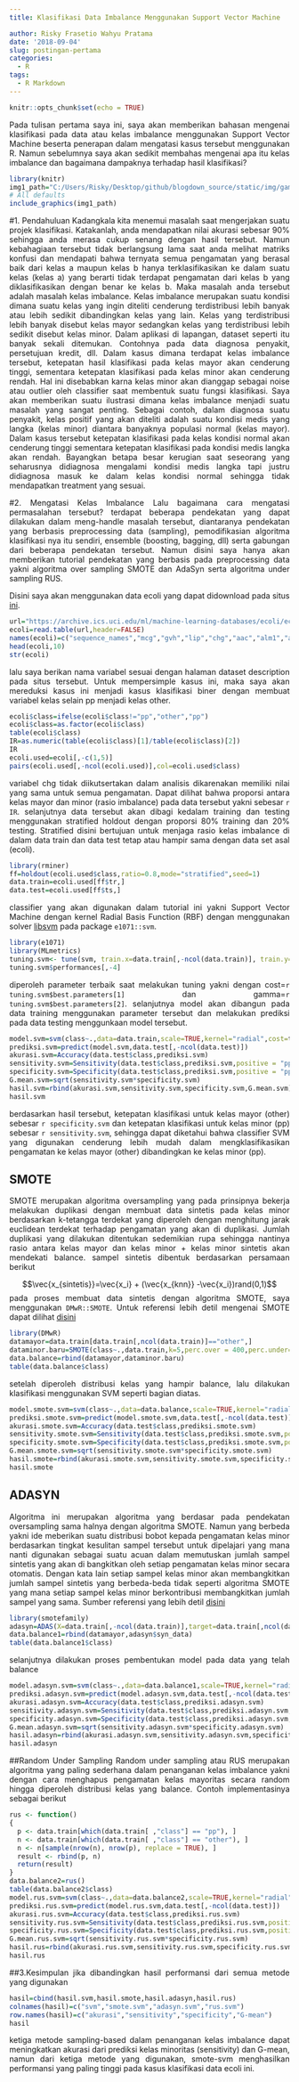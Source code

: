 ```yaml
---
title: Klasifikasi Data Imbalance Menggunakan Support Vector Machine

author: Risky Frasetio Wahyu Pratama
date: '2018-09-04'
slug: postingan-pertama
categories:
  - R
tags:
  - R Markdown
---
```


<style>
body {
text-align: justify}
</style>

```r
knitr::opts_chunk$set(echo = TRUE)
```

Pada tulisan pertama saya ini, saya akan memberikan bahasan mengenai klasifikasi pada data atau kelas imbalance menggunakan Support Vector Machine beserta penerapan dalam mengatasi kasus tersebut menggunakan R. Namun sebelumnya saya akan sedikit membahas mengenai apa itu kelas imbalance dan bagaimana dampaknya terhadap hasil klasifikasi? 

```r
library(knitr)
img1_path="C:/Users/Risky/Desktop/github/blogdown_source/static/img/gambar1.jpg"
# All defaults
include_graphics(img1_path)
```


#1. Pendahuluan
Kadangkala kita menemui masalah saat mengerjakan suatu projek klasifikasi. Katakanlah, anda mendapatkan nilai akurasi sebesar 90% sehingga anda merasa cukup senang dengan hasil tersebut. Namun kebahagiaan tersebut tidak berlangsung lama saat anda melihat matriks konfusi dan mendapati bahwa ternyata semua pengamatan yang berasal baik dari kelas a maupun kelas b hanya terklasifikasikan ke dalam suatu kelas (kelas a) yang berarti tidak terdapat pengamatan dari kelas b yang diklasifikasikan dengan benar ke kelas b. Maka masalah anda tersebut adalah masalah kelas imbalance. Kelas imbalance merupakan suatu kondisi dimana suatu kelas yang ingin diteliti cenderung terdistribusi lebih banyak atau lebih sedikit dibandingkan kelas yang lain. Kelas yang terdistribusi lebih banyak disebut kelas mayor sedangkan kelas yang terdistribusi lebih sedikit disebut kelas minor. Dalam aplikasi di lapangan, dataset seperti itu banyak sekali ditemukan. Contohnya pada data diagnosa penyakit, persetujuan kredit, dll. Dalam kasus dimana terdapat kelas imbalance tersebut, ketepatan hasil  klasifikasi pada kelas mayor akan cenderung tinggi, sementara ketepatan klasifikasi pada kelas minor akan cenderung rendah. Hal ini disebabkan karna kelas minor akan dianggap sebagai noise atau outlier oleh classifier saat membentuk suatu fungsi klasifikasi. Saya akan memberikan suatu ilustrasi dimana kelas imbalance menjadi suatu masalah yang sangat penting. Sebagai contoh, dalam diagnosa suatu penyakit, kelas positif yang akan diteliti adalah suatu kondisi medis yang langka (kelas minor) diantara banyaknya populasi normal (kelas mayor). Dalam kasus tersebut ketepatan klasifikasi pada kelas kondisi normal akan cenderung tinggi sementara ketepatan klasifikasi pada kondisi medis langka akan rendah. Bayangkan betapa besar kerugian saat seseorang yang seharusnya didiagnosa mengalami kondisi medis langka tapi justru didiagnosa masuk ke dalam kelas kondisi normal sehingga tidak mendapatkan treatment yang sesuai. 

#2. Mengatasi Kelas Imbalance
Lalu bagaimana cara mengatasi permasalahan tersebut? terdapat beberapa pendekatan yang dapat dilakukan dalam meng-handle masalah tersebut, diantaranya pendekatan yang berbasis preprocessing data (sampling), pemodifikasian algoritma klasifikasi nya itu sendiri, ensemble (boosting, bagging, dll) serta gabungan dari beberapa pendekatan tersebut. Namun disini saya hanya akan memberikan tutorial pendekatan yang berbasis pada preprocessing data yakni algoritma over sampling SMOTE dan AdaSyn serta algoritma under sampling RUS. 

Disini saya akan menggunakan data ecoli yang dapat didownload pada situs [ini](https://archive.ics.uci.edu/ml/machine-learning-databases/ecoli). 

```r
url="https://archive.ics.uci.edu/ml/machine-learning-databases/ecoli/ecoli.data"
ecoli=read.table(url,header=FALSE)
names(ecoli)=c("sequence_names","mcg","gvh","lip","chg","aac","alm1","alm2","class")
head(ecoli,10)
str(ecoli)
```

lalu saya berikan nama variabel sesuai dengan halaman dataset description pada situs tersebut. Untuk mempersimple kasus ini, maka saya akan mereduksi kasus ini menjadi kasus klasifikasi biner dengan membuat variabel kelas selain pp menjadi kelas other. 

```r
ecoli$class=ifelse(ecoli$class!="pp","other","pp")
ecoli$class=as.factor(ecoli$class)
table(ecoli$class)
IR=as.numeric(table(ecoli$class)[1]/table(ecoli$class)[2])
IR
ecoli.used=ecoli[,-c(1,5)]
pairs(ecoli.used[,-ncol(ecoli.used)],col=ecoli.used$class)
```

variabel chg tidak diikutsertakan dalam analisis dikarenakan memiliki nilai yang sama untuk semua pengamatan. Dapat dilihat bahwa proporsi antara kelas mayor dan minor (rasio imbalance) pada data tersebut yakni sebesar `r IR`. selanjutnya data tersebut akan dibagi kedalam training dan testing menggunakan stratified holdout dengan proporsi 80% training dan 20% testing. Stratified disini bertujuan untuk menjaga rasio kelas imbalance di dalam data train dan data test tetap atau hampir sama dengan data set asal (ecoli).

```r
library(rminer)
ff=holdout(ecoli.used$class,ratio=0.8,mode="stratified",seed=1)
data.train=ecoli.used[ff$tr,]
data.test=ecoli.used[ff$ts,]
```

classifier yang akan digunakan dalam tutorial ini yakni Support Vector Machine dengan kernel Radial Basis Function (RBF) dengan menggunakan solver [libsvm](https://www.csie.ntu.edu.tw/~cjlin/libsvm/) pada package `e1071::svm`.  

```r
library(e1071)
library(MLmetrics)
tuning.svm<- tune(svm, train.x=data.train[,-ncol(data.train)], train.y=data.train[,ncol(data.train)],kernel="radial",ranges=list(cost=10^(-3:3), gamma=c(10^(-2:2))))
tuning.svm$performances[,-4]
```

diperoleh parameter terbaik saat melakukan tuning yakni dengan cost=`r tuning.svm$best.parameters[1]` dan gamma=`r tuning.svm$best.parameters[2]`. selanjutnya model akan dibangun pada data training menggunakan parameter tersebut dan melakukan prediksi pada data testing menggunkaan model tersebut. 

```r
model.svm=svm(class~.,data=data.train,scale=TRUE,kernel="radial",cost=tuning.svm$best.parameters[1],gamma=tuning.svm$best.parameters[2],type="C-classification")
prediksi.svm=predict(model.svm,data.test[,-ncol(data.test)])
akurasi.svm=Accuracy(data.test$class,prediksi.svm)
sensitivity.svm=Sensitivity(data.test$class,prediksi.svm,positive = "pp")
specificity.svm=Specificity(data.test$class,prediksi.svm,positive = "pp")
G.mean.svm=sqrt(sensitivity.svm*specificity.svm)
hasil.svm=rbind(akurasi.svm,sensitivity.svm,specificity.svm,G.mean.svm)
hasil.svm
```

berdasarkan hasil tersebut, ketepatan klasifikasi untuk kelas mayor (other) sebesar `r specificity.svm` dan ketepatan klasifikasi untuk kelas minor (pp) sebesar `r sensitivity.svm`, sehingga dapat diketahui bahwa classifier SVM yang digunakan cenderung lebih mudah dalam mengklasifikasikan pengamatan ke kelas mayor (other) dibandingkan ke kelas minor (pp). 

## SMOTE
SMOTE merupakan algoritma oversampling yang pada prinsipnya bekerja melakukan duplikasi dengan membuat data sintetis pada kelas minor berdasarkan k-tetangga terdekat yang diperoleh dengan menghitung jarak euclidean terdekat terhadap pengamatan yang akan di duplikasi. Jumlah duplikasi yang dilakukan ditentukan sedemikian rupa sehingga nantinya rasio antara kelas mayor dan kelas minor + kelas minor sintetis akan mendekati balance.
sampel sintetis dibentuk berdasarkan persamaan berikut

$$\vec{x_{sintetis}}=\vec{x_i} + (\vec{x_{knn}} -\vec{x_i})rand(0,1)$$
pada proses membuat data sintetis dengan algoritma SMOTE, saya menggunakan `DMwR::SMOTE`. Untuk referensi lebih detil mengenai SMOTE dapat dilihat [disini](https://arxiv.org/pdf/1106.1813.pdf)

```r
library(DMwR)
datamayor=data.train[data.train[,ncol(data.train)]=="other",]
dataminor.baru=SMOTE(class~.,data.train,k=5,perc.over = 400,perc.under=0)
data.balance=rbind(datamayor,dataminor.baru)
table(data.balance$class)
```

setelah diperoleh distribusi kelas yang hampir balance, lalu dilakukan klasifikasi menggunakan SVM seperti bagian diatas.

```r
model.smote.svm=svm(class~.,data=data.balance,scale=TRUE,kernel="radial",cost=tuning.svm$best.parameters[1],gamma=tuning.svm$best.parameters[2],type="C-classification")
prediksi.smote.svm=predict(model.smote.svm,data.test[,-ncol(data.test)])
akurasi.smote.svm=Accuracy(data.test$class,prediksi.smote.svm)
sensitivity.smote.svm=Sensitivity(data.test$class,prediksi.smote.svm,positive = "pp")
specificity.smote.svm=Specificity(data.test$class,prediksi.smote.svm,positive = "pp")
G.mean.smote.svm=sqrt(sensitivity.smote.svm*specificity.smote.svm)
hasil.smote=rbind(akurasi.smote.svm,sensitivity.smote.svm,specificity.smote.svm,G.mean.smote.svm)
hasil.smote
```

## ADASYN
Algoritma ini merupakan algoritma yang berdasar pada pendekatan oversampling sama halnya dengan algoritma SMOTE. Namun yang berbeda yakni ide meberikan suatu distribusi bobot kepada pengamatan kelas minor berdasarkan tingkat kesulitan sampel tersebut untuk dipelajari yang mana nanti digunakan sebagai suatu acuan dalam memutuskan jumlah sampel sintetis yang akan di bangkitkan oleh setiap pengamatan kelas minor secara otomatis. Dengan kata lain setiap sampel kelas minor akan membangkitkan jumlah sampel sintetis yang berbeda-beda tidak seperti algoritma SMOTE yang mana setiap sampel kelas minor berkontribusi membangkitkan jumlah sampel yang sama. Sumber referensi yang lebih detil [disini](https://sci2s.ugr.es/keel/pdf/algorithm/congreso/2008-He-ieee.pdf)

```r
library(smotefamily)
adasyn=ADAS(X=data.train[,-ncol(data.train)],target=data.train[,ncol(data.train)],K=5)
data.balance1=rbind(datamayor,adasyn$syn_data)
table(data.balance1$class)
```

selanjutnya dilakukan proses pembentukan model pada data yang telah balance 

```r
model.adasyn.svm=svm(class~.,data=data.balance1,scale=TRUE,kernel="radial",cost=tuning.svm$best.parameters[1],gamma=tuning.svm$best.parameters[2],type="C-classification")
prediksi.adasyn.svm=predict(model.adasyn.svm,data.test[,-ncol(data.test)])
akurasi.adasyn.svm=Accuracy(data.test$class,prediksi.adasyn.svm)
sensitivity.adasyn.svm=Sensitivity(data.test$class,prediksi.adasyn.svm,positive = "pp")
specificity.adasyn.svm=Specificity(data.test$class,prediksi.adasyn.svm,positive = "pp")
G.mean.adasyn.svm=sqrt(sensitivity.adasyn.svm*specificity.adasyn.svm)
hasil.adasyn=rbind(akurasi.adasyn.svm,sensitivity.adasyn.svm,specificity.adasyn.svm,G.mean.adasyn.svm)
hasil.adasyn
```

##Random Under Sampling
Random under sampling atau RUS merupakan algoritma yang paling sederhana dalam penanganan kelas imbalance yakni dengan cara menghapus pengamatan kelas mayoritas secara random hingga diperoleh distribusi kelas yang balance. Contoh implementasinya sebagai berikut

```r
rus <- function()
{
  p <- data.train[which(data.train[ ,"class"] == "pp"), ]
  n <- data.train[which(data.train[ ,"class"] == "other"), ]
  n <- n[sample(nrow(n), nrow(p), replace = TRUE), ]
  result <- rbind(p, n)
  return(result)
}
data.balance2=rus()
table(data.balance2$class)
model.rus.svm=svm(class~.,data=data.balance2,scale=TRUE,kernel="radial",cost=tuning.svm$best.parameters[1],gamma=tuning.svm$best.parameters[2],type="C-classification")
prediksi.rus.svm=predict(model.rus.svm,data.test[,-ncol(data.test)])
akurasi.rus.svm=Accuracy(data.test$class,prediksi.rus.svm)
sensitivity.rus.svm=Sensitivity(data.test$class,prediksi.rus.svm,positive = "pp")
specificity.rus.svm=Specificity(data.test$class,prediksi.rus.svm,positive = "pp")
G.mean.rus.svm=sqrt(sensitivity.rus.svm*specificity.rus.svm)
hasil.rus=rbind(akurasi.rus.svm,sensitivity.rus.svm,specificity.rus.svm,G.mean.rus.svm)
hasil.rus
```

##3.Kesimpulan
jika dibandingkan hasil performansi dari semua metode yang digunakan

```r
hasil=cbind(hasil.svm,hasil.smote,hasil.adasyn,hasil.rus)
colnames(hasil)=c("svm","smote.svm","adasyn.svm","rus.svm")
row.names(hasil)=c("akurasi","sensitivity","specificity","G-mean")
hasil
```

ketiga metode sampling-based dalam penanganan kelas imbalance dapat meningkatkan akurasi dari prediksi kelas minoritas (sensitivity) dan G-mean, namun dari ketiga metode yang digunakan, smote-svm menghasilkan performansi yang paling tinggi pada kasus klasifikasi data ecoli ini. 
